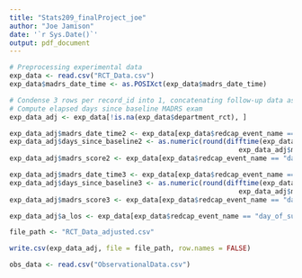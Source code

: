 ```yaml
---
title: "Stats209_finalProject_joe"
author: "Joe Jamison"
date: '`r Sys.Date()`'
output: pdf_document
---
```


```r
# Preprocessing experimental data
exp_data <- read.csv("RCT_Data.csv")
exp_data$madrs_date_time <- as.POSIXct(exp_data$madrs_date_time)

# Condense 3 rows per record_id into 1, concatenating follow-up data as new columns
# Compute elapsed days since baseline MADRS exam
exp_data_adj <- exp_data[!is.na(exp_data$department_rct), ]

exp_data_adj$madrs_date_time2 <- exp_data[exp_data$redcap_event_name == "day_of_surgery_0_arm_1",]$madrs_date_time
exp_data_adj$days_since_baseline2 <- as.numeric(round(difftime(exp_data_adj$madrs_date_time2, 
                                                         exp_data_adj$madrs_date_time, units = "days"), 0))
exp_data_adj$madrs_score2 <- exp_data[exp_data$redcap_event_name == "day_of_surgery_0_arm_1",]$madrs_score

exp_data_adj$madrs_date_time3 <- exp_data[exp_data$redcap_event_name == "day_7_arm_1",]$madrs_date_time
exp_data_adj$days_since_baseline3 <- as.numeric(round(difftime(exp_data_adj$madrs_date_time3, 
                                                         exp_data_adj$madrs_date_time, units = "days"),0))
exp_data_adj$madrs_score3 <- exp_data[exp_data$redcap_event_name == "day_7_arm_1",]$madrs_score

exp_data_adj$a_los <- exp_data[exp_data$redcap_event_name == "day_of_surgery_0_arm_1",]$a_los
```

``` r
file_path <- "RCT_Data_adjusted.csv"

write.csv(exp_data_adj, file = file_path, row.names = FALSE)
```

``` r
obs_data <- read.csv("ObservationalData.csv")

```
